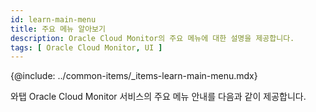 ```yaml
---
id: learn-main-menu
title: 주요 메뉴 알아보기
description: Oracle Cloud Monitor의 주요 메뉴에 대한 설명을 제공합니다.
tags: [ Oracle Cloud Monitor, UI ]
---
```


{@include: ../common-items/_items-learn-main-menu.mdx}  
 
와탭 Oracle Cloud Monitor 서비스의 주요 메뉴 안내를 다음과 같이 제공합니다.


<DocCardList/>